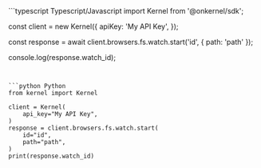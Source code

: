 <CodeGroup>
```typescript Typescript/Javascript
import Kernel from '@onkernel/sdk';

const client = new Kernel({
  apiKey: 'My API Key',
});

const response = await client.browsers.fs.watch.start('id', { path: 'path' });

console.log(response.watch_id);
```


```python Python
from kernel import Kernel

client = Kernel(
    api_key="My API Key",
)
response = client.browsers.fs.watch.start(
    id="id",
    path="path",
)
print(response.watch_id)
```
</CodeGroup>
